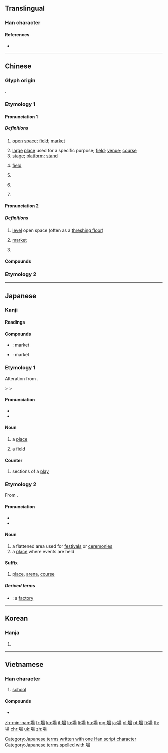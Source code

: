 {{character info/new}}
{{also|场}}
==Translingual==

===Han character===
{{Han char|rn=32|rad=土|as=09|sn=12|four=46127|canj=GAMH|ids=⿰土昜}}

====References====
* {{Han ref|kx=0234.080|dkj=05278|dj=0472.020|hdz=10462.090|uh=5834}}

----

==Chinese==

===Glyph origin===
{{Han etym}}
{{Han compound|土|昜|c1=s|c2=p|t1=field|ls=psc}}.

===Etymology 1===
{{zh-forms|s=场|alt=㘯,塲}}

====Pronunciation 1====
{{zh-pron
|m= cháng, chǎng
|c=coeng4
|c-t=ciang3
|h=pfs=chhòng
|md=diòng
|mn=xm,qz,tp,kh,lk,sx,yl,km,mg,hc,tc:tiûⁿ/zz,tn:tiôⁿ/xm,qz:tiông/zz:tiâng/zz,tw:chhiâng
|mn_note=tiûⁿ/tiôⁿ - vernacular; tiông/tiâng/chhiâng - literary
|w=3zan
|mc=y
|oc=y
|cat=n,cls
}}

=====Definitions=====
{{zh-hanzi}}

# [[open]] [[space]]; [[field]]; [[market]]
#: {{zh-x|農貿.市場|farmer's market}}
#: {{zh-x|戰場|battlefield}}
# [[large]] [[place]] used for a specific purpose; [[field]]; [[venue]]; [[course]]
# [[stage]]; [[platform]]; [[stand]]
# {{lb|zh|physics}} [[field]] {{gloss|region affected by a particular force}}
#: {{zh-x|磁場|magnetic field}}
# {{zh-classifier|[[scene]]s (of a play)}}
# {{zh-classifier|[[sporting]] or [[recreational]] [[activities]]|cat=y}}
#: {{zh-x|打 一 場 輸 一 場|play a '''round''' and lose a '''round'''|C}}
# {{zh-classifier|[[exam]]s}}

====Pronunciation 2====
{{zh-pron
|m=cháng,chǎng,1nb=standard in Mainland,1nc=variant in Taiwan,2nb=standard in Taiwan
|c=coeng4
|c-t=ciang3
|h=pfs=chhòng
|md=diòng
|mn=xm,qz,tp,kh,lk,sx,yl,km,mg,hc,tc:tiûⁿ/zz,tn:tiôⁿ/xm,qz:tiông/zz:tiâng
|mn_note=tiûⁿ/tiôⁿ - vernacular; tiông/tiâng - literary
|w=3zan
|mc=y
|oc=y
|cat=n,cls
}}

=====Definitions=====
{{zh-hanzi}}

# [[level]] open space (often as a [[threshing floor]])
# {{lb|zh|dialectal|colloquial}} [[market]]
# {{zh-classifier|[[event]]s and [[happening]]s|t=[[spell]]; [[bout]]}}

====Compounds====
{{zh-der|力場:force field|立場:position, perspective|機場:airport|一場春夢|一場空|三場|上場|上場白|上場門兒|下場|下場白|下場門|下場頭|中場|中華商場|串場|亭場|亮場子|人肉市場|佛場|作場|候場|做出場|做排場|做道場|停車場|充場面|充排場|入場|入場券|內道場|公共場所|公共浴場|公開場合|公開市場|共同市場|冷場|出場|刑場|到場|劇場|劫法場|勞改場|包場|化人場|十里洋場|南門市場|占場兒|參場|合作農場|吊場|名利場|名場|商場|單一市場|國家闈場|國際機場|圍場|圓場|圓形劇場|在場|坪場|垃圾場|場內|場合|場圃|場地|場外交易|場子|場屋|場師|場戶|場所|場景|場期|場次|場租|場記|場院|場面|場面闊綽|墳場|壇場|壟斷市場|外匯市場|外場|外場人|多頭市場|夜場|夜市場|大哭一場|大場面|大排場|大陸市場|太空劇場|好收場|娛樂場所|官場|官場如戲|定場白|定場詩|實驗劇場|封鎖現場|小劇場|小場面|就業市場|屠場|屠宰場|工場|工場動員|市場|市場區隔|市場深化|市場調查|幫個場子|店頭市場|廣場|弔場|怯場|情場|戰場|戲場|打圓場|打場|打稻場|打靶場|打麥場|批發市場|把場|拆放市場|拉場|拉場子|捐軀疆場|捧場|排場|採石場|掩埋場|揚場|撐場面|撿場|擅場|操場|攘場|攤場|收場|教場|散場|文場|文武場|日場|早場|春夢一場|晒穀場|晒衣場|晚場|暗場|書場|會場|林場|果菜市場|校場|棒球場|檢場|檢閱場|歌舞場|武場|民用機場|水陸道場|沒散場|沙場|法場|法場換子|泡麵市場|洋場|洲場|派上用場|浴場|海水浴場|海洋牧場|清場|溜冰場|漁場|火場|煙月場|片場|牛肉場|牧場|犯罪現場|獨擅勝場|獵場|現場|現場節目|現貨市場|球場|用場|田徑場|當場|當場出彩|當場出醜|當場獻醜|當場隻手|疆場|登場|登場口|登陸場|盡場兒|監場|矮人看場|矮人觀場|矮子觀場|砂石場|磁場|礦場|禾場|秀場|秋場|科場|稻場|競技場|笑場|第一現場|節目現場|籃球場|粉墨登場|紅包場|紅場|紅色廣場|終場|網路商場|繃場面|繞場|羅馬廣場|美滿收場|考場|聲色場所|股票市場|臨場|臨場感|自由市場|自選市場|臭排場|舉場|舞場|草場|菜場|菜市場|落場|虛驚一場|行刑場|袍笏登場|言論廣場|試場|調度場|調車場|證券市場|議場|貨幣市場|買賣場|資本市場|賣務場|賣場|賭博場|賭場|走過場|超級市場|趕場|趕場子|足球場|跑圓場|跑狗場|跑馬場|跳蚤市場|踏場|躉售市場|車場|軍用機場|較場|農場|退場|逢場作戲|逢場作樂|進場|遊戲場|遊樂場|運動場|過場|道場|遮場面|選佛場|選場|野場子|金融市場|釣蝦場|開場|開場抽頭|開場白|闈場|闖場子|零售市場|電場|電磁場|露天劇場|靶場|鞠場|頭場|風化場所|風月場|風月場所|飛機場|飲場|養殖場|馬場|體育場|高球場|鬧場|鹽場|鹿場}}

===Etymology 2===
{{zh-see|塲|v}}

{{zh-cat|Beginning}}

----

==Japanese==

===Kanji===
{{ja-kanji|grade=2|rs=土09}}

====Readings====
{{ja-readings
|goon=[[じょう]] (jō) < [[ぢやう]] (dyau)
|kanon=[[ちょう]] {{qualifier|non-[[w:Jōyō kanji|Jōyō]] reading}}
|kun=[[ば]] (ba)
}}

====Compounds====
* {{ja-r|市場|いちば}}: market
* {{ja-r|市場|しじょう}}: market

===Etymology 1===
Alteration from {{etyl|ojp|ja|sort=は'}} {{m|ja|庭|tr=</i>{{IPAchar|/*nipa/}}||garden, yard}}.

{{IPAchar|/*nipa/}} > {{IPAchar|/*niba/}} > {{IPAchar|/ba/}}

====Pronunciation====
* {{l|ja|sc=Latn|訓読み|Kun'yomi}}
* {{IPA|lang=ja|[ba̠]}}

====Noun====
{{ja-noun|ば}}

# a [[place]]
# {{lb|ja|sort=は'|physics}} a [[field]]

====Counter====
{{ja-pos|ば|counter}}

# sections of a [[play]]

===Etymology 2===
From {{etyl|ltc|ja|sort=しょう'}}.

====Pronunciation====
* {{l|ja|sc=Latn|音読み|On'yomi}}
* {{IPA|lang=ja|[d͡ʑʲo̞ː]}}

====Noun====
{{ja-noun|じょう|hhira=ぢやう}}

# a flattened area used for [[festival]]s or [[ceremony|ceremonies]]
# a [[place]] where events are held

====Suffix====
{{ja-pos|じょう|suffix|hhira=ぢやう}}

# [[place]], [[arena]], [[course]]

=====Derived terms=====
{{der-top}}
* {{ja-l|工場|こうじょう|kōjō}}: a [[factory]]
{{der-bottom}}

[[Category:Japanese terms written with one Han script character]]
[[Category:Japanese terms spelled with 場]]

----

==Korean==

===Hanja===
{{ko-hanja|hangeul=[[장]]|mr=chang}}

# {{defn|lang=ko|sort=土09}}

----

==Vietnamese==

===Han character===
{{vi-hantu|[[trường]], [[tràng]], [[long]]|rs=土09}}

# [[school]]

====Compounds====
* {{l|vi|市場|tr=[[thị trường]]}}

[[zh-min-nan:場]]
[[fr:場]]
[[ko:場]]
[[it:場]]
[[lo:場]]
[[li:場]]
[[hu:場]]
[[mg:場]]
[[ja:場]]
[[pl:場]]
[[pt:場]]
[[fi:場]]
[[th:場]]
[[chr:場]]
[[uk:場]]
[[zh:場]]